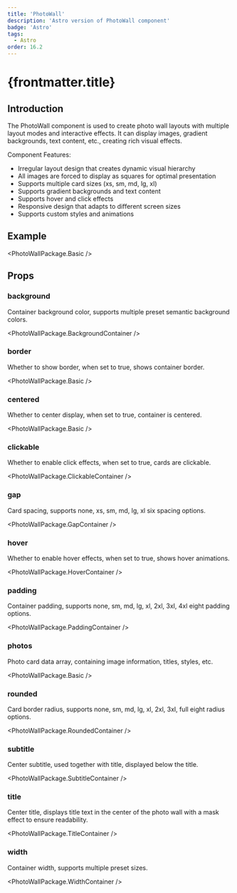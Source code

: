 ```yaml
---
title: 'PhotoWall'
description: 'Astro version of PhotoWall component'
badge: 'Astro'
tags:
  - Astro
order: 16.2
---
```



# {frontmatter.title}

## Introduction

The PhotoWall component is used to create photo wall layouts with multiple layout modes and interactive effects. It can display images, gradient backgrounds, text content, etc., creating rich visual effects.

Component Features:

- Irregular layout design that creates dynamic visual hierarchy
- All images are forced to display as squares for optimal presentation
- Supports multiple card sizes (xs, sm, md, lg, xl)
- Supports gradient backgrounds and text content
- Supports hover and click effects
- Responsive design that adapts to different screen sizes
- Supports custom styles and animations

## Example

<PhotoWallPackage.Basic />

## Props

### background

Container background color, supports multiple preset semantic background colors.

<PhotoWallPackage.BackgroundContainer />

### border

Whether to show border, when set to true, shows container border.

<PhotoWallPackage.Basic />

### centered

Whether to center display, when set to true, container is centered.

<PhotoWallPackage.Basic />

### clickable

Whether to enable click effects, when set to true, cards are clickable.

<PhotoWallPackage.ClickableContainer />

### gap

Card spacing, supports none, xs, sm, md, lg, xl six spacing options.

<PhotoWallPackage.GapContainer />

### hover

Whether to enable hover effects, when set to true, shows hover animations.

<PhotoWallPackage.HoverContainer />

### padding

Container padding, supports none, sm, md, lg, xl, 2xl, 3xl, 4xl eight padding options.

<PhotoWallPackage.PaddingContainer />

### photos

Photo card data array, containing image information, titles, styles, etc.

<PhotoWallPackage.Basic />

### rounded

Card border radius, supports none, sm, md, lg, xl, 2xl, 3xl, full eight radius options.

<PhotoWallPackage.RoundedContainer />

### subtitle

Center subtitle, used together with title, displayed below the title.

<PhotoWallPackage.SubtitleContainer />

### title

Center title, displays title text in the center of the photo wall with a mask effect to ensure readability.

<PhotoWallPackage.TitleContainer />

### width

Container width, supports multiple preset sizes.

<PhotoWallPackage.WidthContainer />
